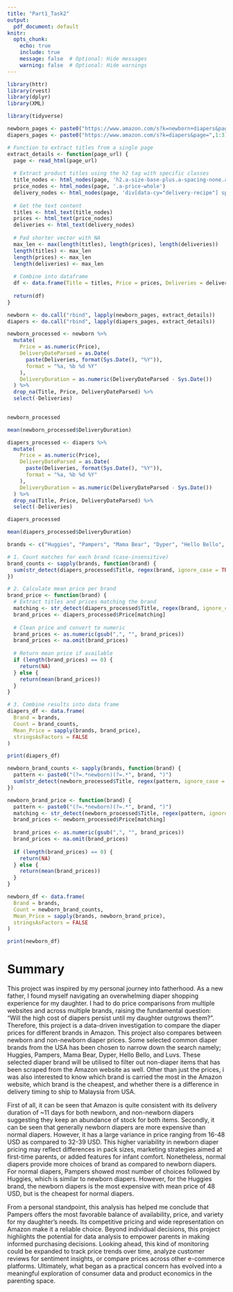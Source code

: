 ```yaml
---
title: "Part1_Task2"
output:
  pdf_document: default
knitr:
  opts_chunk: 
    echo: true
    include: true
    message: false  # Optional: Hide messages
    warning: false  # Optional: Hide warnings
---
```


```r
library(httr)
library(rvest)
library(dplyr)
library(XML)

library(tidyverse)
```

```r
newborn_pages <- paste0("https://www.amazon.com/s?k=newborn+diapers&page=",1:3)
diapers_pages <- paste0("https://www.amazon.com/s?k=diapers&page=",1:3)

```

```r
# Function to extract titles from a single page
extract_details <- function(page_url) {
  page <- read_html(page_url)
  
  # Extract product titles using the h2 tag with specific classes
  title_nodes <- html_nodes(page, 'h2.a-size-base-plus.a-spacing-none.a-color-base.a-text-normal span')
  price_nodes <- html_nodes(page, '.a-price-whole')
  delivery_nodes <- html_nodes(page, 'div[data-cy="delivery-recipe"] span.a-text-bold')
  
  # Get the text content
  titles <- html_text(title_nodes)
  prices <- html_text(price_nodes)
  deliveries <- html_text(delivery_nodes)
  
  # Pad shorter vector with NA
  max_len <- max(length(titles), length(prices), length(deliveries))
  length(titles) <- max_len
  length(prices) <- max_len
  length(deliveries) <- max_len
  
  # Combine into dataframe
  df <- data.frame(Title = titles, Price = prices, Deliveries = deliveries,stringsAsFactors = FALSE)
  
  return(df)
}

newborn <- do.call("rbind", lapply(newborn_pages, extract_details))
diapers <- do.call("rbind", lapply(diapers_pages, extract_details))
```

```r
newborn_processed <- newborn %>%
  mutate(
    Price = as.numeric(Price),                        
    DeliveryDateParsed = as.Date(                     
      paste(Deliveries, format(Sys.Date(), "%Y")),
      format = "%a, %b %d %Y"
    ),
    DeliveryDuration = as.numeric(DeliveryDateParsed - Sys.Date())
  ) %>%
  drop_na(Title, Price, DeliveryDateParsed) %>%
  select(-Deliveries)

  
newborn_processed 
```

```r
mean(newborn_processed$DeliveryDuration)
```

```r
diapers_processed <- diapers %>%
  mutate(                    
    Price = as.numeric(Price),                        
    DeliveryDateParsed = as.Date(                     
      paste(Deliveries, format(Sys.Date(), "%Y")),
      format = "%a, %b %d %Y"
    ),
    DeliveryDuration = as.numeric(DeliveryDateParsed - Sys.Date())
  ) %>%
  drop_na(Title, Price, DeliveryDateParsed) %>%
  select(-Deliveries)

diapers_processed
```

```r
mean(diapers_processed$DeliveryDuration)
```

```r
brands <- c("Huggies", "Pampers", "Mama Bear", "Dyper", "Hello Bello", "Luvs")

# 1. Count matches for each brand (case-insensitive)
brand_counts <- sapply(brands, function(brand) {
  sum(str_detect(diapers_processed$Title, regex(brand, ignore_case = TRUE)))
})

# 2. Calculate mean price per brand
brand_price <- function(brand) {
  # Extract titles and prices matching the brand
  matching <- str_detect(diapers_processed$Title, regex(brand, ignore_case = TRUE))
  brand_prices <- diapers_processed$Price[matching]
  
  # Clean price and convert to numeric
  brand_prices <- as.numeric(gsub(",", "", brand_prices))
  brand_prices <- na.omit(brand_prices)
  
  # Return mean price if available
  if (length(brand_prices) == 0) {
    return(NA)
  } else {
    return(mean(brand_prices))
  }
}

# 3. Combine results into data frame
diapers_df <- data.frame(
  Brand = brands,
  Count = brand_counts,
  Mean_Price = sapply(brands, brand_price),
  stringsAsFactors = FALSE
)

print(diapers_df)


```

```r
newborn_brand_counts <- sapply(brands, function(brand) {
  pattern <- paste0("(?=.*newborn)(?=.*", brand, ")")
  sum(str_detect(newborn_processed$Title, regex(pattern, ignore_case = TRUE)))
})

newborn_brand_price <- function(brand) {
  pattern <- paste0("(?=.*newborn)(?=.*", brand, ")")
  matching <- str_detect(newborn_processed$Title, regex(pattern, ignore_case = TRUE))
  brand_prices <- newborn_processed$Price[matching]
  
  brand_prices <- as.numeric(gsub(",", "", brand_prices))
  brand_prices <- na.omit(brand_prices)
  
  if (length(brand_prices) == 0) {
    return(NA)
  } else {
    return(mean(brand_prices))
  }
}

newborn_df <- data.frame(
  Brand = brands,
  Count = newborn_brand_counts,
  Mean_Price = sapply(brands, newborn_brand_price),
  stringsAsFactors = FALSE
)

print(newborn_df)

```

# Summary

This project was inspired by my personal journey into fatherhood. As a new father, I found myself navigating an overwhelming diaper shopping experience for my daughter. I had to do price comparisons from multiple websites and across multiple brands, raising the fundamental question: "Will the high cost of diapers persist until my daughter outgrows them?". Therefore, this project is a data-driven investigation to compare the diaper prices for different brands in Amazon. This project also compares between newborn and non-newborn diaper prices. Some selected common diaper brands from the USA has been chosen to narrow down the search namely; Huggies, Pampers, Mama Bear, Dyper, Hello Bello, and Luvs. These selected diaper brand will be utilised to filter out non-diaper items that has been scraped from the Amazon website as well. Other than just the prices, i was also interested to know which brand is carried the most in the Amazon website, which brand is the cheapest, and whether there is a difference in delivery timing to ship to Malaysia from USA.

First of all, it can be seen that Amazon is quite consistent with its delivery duration of \~11 days for both newborn, and non-newborn diapers suggesting they keep an abundance of stock for both items. Secondly, it can be seen that generally newborn diapers are more expensive than normal diapers. However, it has a large variance in price ranging from 16-48 USD as compared to 32-39 USD. This higher variability in newborn diaper pricing may reflect differences in pack sizes, marketing strategies aimed at first-time parents, or added features for infant comfort. Nonetheless, normal diapers provide more choices of brand as compared to newborn diapers. For normal diapers, Pampers showed most number of choices followed by Huggies, which is similar to newborn diapers. However, for the Huggies brand, the newborn diapers is the most expensive with mean price of 48 USD, but is the cheapest for normal diapers.

From a personal standpoint, this analysis has helped me conclude that Pampers offers the most favorable balance of availability, price, and variety for my daughter’s needs. Its competitive pricing and wide representation on Amazon make it a reliable choice. Beyond individual decisions, this project highlights the potential for data analysis to empower parents in making informed purchasing decisions. Looking ahead, this kind of monitoring could be expanded to track price trends over time, analyze customer reviews for sentiment insights, or compare prices across other e-commerce platforms. Ultimately, what began as a practical concern has evolved into a meaningful exploration of consumer data and product economics in the parenting space.
